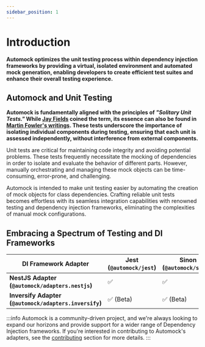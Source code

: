 ```yaml
---
sidebar_position: 1
---
```



# Introduction

**Automock optimizes the unit testing process within dependency injection frameworks by providing a virtual, isolated
environment and automated mock generation, enabling developers to create efficient test suites and enhance their
overall testing experience.**

<HomepageFeatures />

## Automock and Unit Testing

**Automock is fundamentally aligned with the principles of _"Solitary Unit Tests."_ While
[Jay Fields](https://leanpub.com/wewut) coined the term, its essence can also be found in
[Martin Fowler's writings](https://martinfowler.com/bliki/UnitTest.html). These tests underscore the importance of
isolating individual components during testing, ensuring that each unit is assessed independently, without interference
from external components.**

Unit tests are critical for maintaining code integrity and avoiding potential problems. These tests frequently
necessitate the mocking of dependencies in order to isolate and evaluate the behavior of different parts. However,
manually orchestrating and managing these mock objects can be time-consuming, error-prone, and challenging.

Automock is intended to make unit testing easier by automating the creation of mock objects for class dependencies.
Crafting reliable unit tests becomes effortless with its seamless integration capabilities with renowned testing and
dependency injection frameworks, eliminating the complexities of manual mock configurations.

## Embracing a Spectrum of Testing and DI Frameworks

| **DI Framework Adapter**                               | **Jest (`@automock/jest`)**   | **Sinon (`@automock/sinon`)** |
|--------------------------------------------------------|-------------------------------|-------------------------------|
| **NestJS Adapter (`@automock/adapters.nestjs`)**       | :white_check_mark:            | :white_check_mark:            |
| **Inversify Adapter (`@automock/adapters.inversify`)** | :white_check_mark: (Beta)     | :white_check_mark: (Beta)     |

:::info
Automock is a community-driven project, and we're always looking to expand our horizons and provide
support for a wider range of Dependency Injection frameworks.
If you're interested in contributing to Automock's
adapters, see the [contributing](https://automock.dev/docs/adapters/intro#seeking-contributors-for-di-framework-integrations) section for more details.
:::